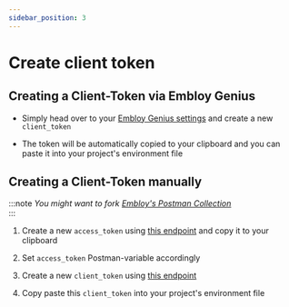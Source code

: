 ```yaml
---
sidebar_position: 3
---
```


# Create client token

## Creating a Client-Token via Embloy Genius

- Simply head over to your [Embloy Genius settings](https://genius.embloy.com/settings) and create a new `client_token`

- The token will be automatically copied to your clipboard and you can paste it into your project's environment file

## Creating a Client-Token manually

:::note
_You might want to fork [Embloy's Postman Collection](https://postman.com/embloy)_  
:::

1. Create a new `access_token` using [this endpoint](https://www.postman.com/embloy/workspace/embloy-workspace/request/24977803-e29e5a54-533b-413a-9e04-b608cc4acd68) and copy it to your clipboard

2. Set `access_token` Postman-variable accordingly

3. Create a new `client_token` using [this endpoint](https://www.postman.com/embloy/workspace/embloy-workspace/request/24977803-86b2cf1c-b02e-4d83-b65f-9c5e03cc89c4)

4. Copy paste this `client_token` into your project's environment file